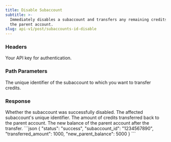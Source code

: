 ```yaml
---
title: Disable Subaccount
subtitle: >-
  Immediately disables a subaccount and transfers any remaining credits back to
  the parent account.
slug: api-v1/post/subaccounts-id-disable
---
```



### Headers

<ParamField header="authorization" type="string" required>
  Your API key for authentication.
</ParamField>

### Path Parameters

<ParamField path="subaccount_id" type="string" required>
  The unique identifier of the subaccount to which you want to transfer credits.
</ParamField>

### Response

<ResponseField name="status" type="string">
  Whether the subaccount was successfully disabled.
</ResponseField>

<ResponseField name="subaccount_id" type="string">
  The affected subaccount's unique identifier.
</ResponseField>

<ResponseField name="transferred_amount" type="number">
  The amount of credits transferred back to the parent account.
</ResponseField>

<ResponseField name="new_parent_balance" type="number">
  The new balance of the parent account after the transfer.
</ResponseField>

<ResponseExample>
```json
{
    "status": "success",
    "subaccount_id": "1234567890",
    "transferred_amount": 1000,
    "new_parent_balance": 5000
}
```
</ResponseExample>
